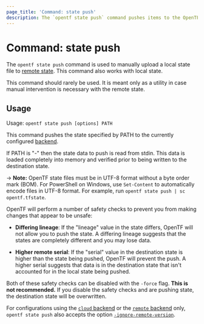 ```yaml
---
page_title: 'Command: state push'
description: The `opentf state push` command pushes items to the OpenTF state.
---
```


# Command: state push

The `opentf state push` command is used to manually upload a local
state file to [remote state](/opentf/language/state/remote). This command also
works with local state.

This command should rarely be used. It is meant only as a utility in case
manual intervention is necessary with the remote state.

## Usage

Usage: `opentf state push [options] PATH`

This command pushes the state specified by PATH to the currently
configured [backend](/opentf/language/settings/backends/configuration).

If PATH is "-" then the state data to push is read from stdin. This data
is loaded completely into memory and verified prior to being written to
the destination state.

-> **Note:** OpenTF state files must be in UTF-8 format without a byte order mark (BOM). For PowerShell on Windows, use `Set-Content` to automatically encode files in UTF-8 format. For example, run `opentf state push | sc opentf.tfstate`.

OpenTF will perform a number of safety checks to prevent you from
making changes that appear to be unsafe:

- **Differing lineage**: If the "lineage" value in the state differs,
  OpenTF will not allow you to push the state. A differing lineage
  suggests that the states are completely different and you may lose
  data.

- **Higher remote serial**: If the "serial" value in the destination state
  is higher than the state being pushed, OpenTF will prevent the push.
  A higher serial suggests that data is in the destination state that isn't
  accounted for in the local state being pushed.

Both of these safety checks can be disabled with the `-force` flag.
**This is not recommended.** If you disable the safety checks and are
pushing state, the destination state will be overwritten.

For configurations using the [`cloud` backend](/opentf/cli/cloud) or the [`remote` backend](/opentf/language/settings/backends/remote)
only, `opentf state push`
also accepts the option
[`-ignore-remote-version`](/opentf/cli/cloud/command-line-arguments#ignore-remote-version).
